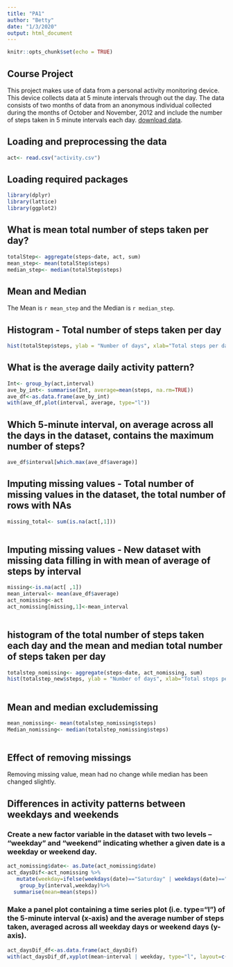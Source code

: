 ```yaml
---
title: "PA1"
author: "Betty"
date: "1/3/2020"
output: html_document
---
```


```r
knitr::opts_chunk$set(echo = TRUE)
```

## Course Project

This project makes use of data from a personal activity monitoring device. This device collects data at 5 minute intervals through out the day. The data consists of two months of data from an anonymous individual collected during the months of October and November, 2012 and include the number of steps taken in 5 minute intervals each day. [download data](https://d396qusza40orc.cloudfront.net/repdata%2Fdata%2Factivity.zip).

## Loading and preprocessing the data

```r
act<- read.csv("activity.csv")
```

## Loading required packages

```r
library(dplyr)
library(lattice)
library(ggplot2)

```
## What is mean total number of steps taken per day?

```r
totalStep<- aggregate(steps~date, act, sum)
mean_step<- mean(totalStep$steps)
median_step<- median(totalStep$steps)
```
## Mean and Median
The Mean is `r mean_step` and the Median is `r median_step`.

## Histogram - Total number of steps taken per day

```r
hist(totalStep$steps, ylab = "Number of days", xlab="Total steps per day", main="Total number of steps per day", ylim=c(0, 30), col="lightBlue")
```
## What is the average daily activity pattern?

```r
Int<- group_by(act,interval)
ave_by_int<- summarise(Int, average=mean(steps, na.rm=TRUE))
ave_df<-as.data.frame(ave_by_int)
with(ave_df,plot(interval, average, type="l"))

```
## Which 5-minute interval, on average across all the days in the dataset, contains the maximum number of steps?

```r

ave_df$interval[which.max(ave_df$average)]

```
## Imputing missing values - Total number of missing values in the dataset, the total number of rows with NAs 

```r

missing_total<- sum(is.na(act[,1]))
         
```
## Imputing missing values - New dataset with missing data filling in with mean of average of steps by interval 

```r
missing<-is.na(act[ ,1]) 
mean_interval<- mean(ave_df$average)
act_nomissing<-act
act_nomissing[missing,1]<-mean_interval
   
```
## histogram of the total number of steps taken each day and the mean and median total number of steps taken per day

```r
totalstep_nomissing<- aggregate(steps~date, act_nomissing, sum)
hist(totalstep_new$steps, ylab = "Number of days", xlab="Total steps per day", main="Total number of steps per day", ylim=c(0, 30), col="lightBlue")
   
```
## Mean and median excludemissing
```r
mean_nomissing<- mean(totalstep_nomissing$steps)
Median_nomissing<- median(totalstep_nomissing$steps)
      
```
## Effect of removing missings
Removing missing value, mean had no change while median has been changed slightly.

## Differences in activity patterns between weekdays and weekends
### Create a new factor variable in the dataset with two levels – “weekday” and “weekend” indicating whether a given date is a weekday or weekend day. 
```r

act_nomissing$date<- as.Date(act_nomissing$date)
act_daysDif<-act_nomissing %>%
   mutate(weekday=ifelse(weekdays(date)=="Saturday" | weekdays(date)=="Sunday" , "weekend", "weekday"))%>%
    group_by(interval,weekday)%>%
  summarise(mean=mean(steps))


```
### Make a panel plot containing a time series plot (i.e. \color{red}{\verb|type = "l"|}type="l") of the 5-minute interval (x-axis) and the average number of steps taken, averaged across all weekday days or weekend days (y-axis). 

```r
act_daysDif_df<-as.data.frame(act_daysDif)
with(act_daysDif_df,xyplot(mean~interval | weekday, type="l", layout=c(1,2)))

```
